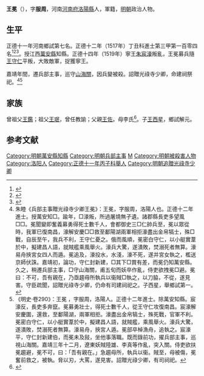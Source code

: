 {{明清人物信息框
| 姓名 = 王冕
| 原名 =
| 圖片名稱= 
| 圖片大小 =
| 圖片說明 = 
| 最高職務 = 兵部主事
| 國家 = 大明 
| 爵位 =
| 籍貫 = 河南河南府洛陽縣
| 族裔 = 
| 旗籍 = 
| 字號 = 字服周
| 諡號 =
| 出生日期 = 成化十一年（1475年）
| 出生地點 = 
| 逝世日期 = 嘉靖三年（1524年）
| 逝世地點 =
| 墓葬 =
| 配偶 = 
| 親屬 = （子）[[王西星|王西星]]
| 出身 =
* 正德十一年丙子科舉人
* 正德十二年丁丑科同進士出身
| 經歷 =
| 著作 =  
}}
'''王冕'''（{{bd|1475年||1524年|catIdx=Wang}}），字'''服周'''，河南[[河南府|河南府]][[洛陽縣|洛陽縣]]人，軍籍，[[明朝|明朝]]政治人物。

== 生平 ==
正德十一年河南鄉試第七名。正德十二年（1517年）丁丑科進士第三甲第一百零四名<ref>{{Cite book|title=《皇明贡举考》卷五|last=（明）[[张朝瑞|张朝瑞]]|first=|publisher=《续修四库全书》史部第828册|year=|isbn=|location=|pages=}}</ref><ref>{{Cite book|title=贡举志五种 上|last=鲁小俊，江俊伟著|first=|publisher=武汉：武汉大学出版社|year=2009|isbn=978-7-307-07043-1|location=|pages=}}</ref><ref>{{Cite book|title=近代中国史料丛刊续辑 785-790 明清进士题名录索引 1-6|last=朱保炯，谢沛霖|first=|publisher=文海出版社|year=1981|isbn=|location=台湾}}</ref>。授江西[[萬安縣|萬安縣]]知縣。正德十四年（1519年）寧王[[朱宸濠|朱宸濠]]叛亂，王冕募兵隨[[王守仁|王守仁]]平叛，大敗敵軍，捉獲寧王。

嘉靖年間，遷兵部主事，巡守[[山海關|山海關]]，因兵變被殺。詔贈光祿寺少卿，命建祠祭祀。<ref>朱睦《兵部主事贈光祿寺少卿王冕》：王冕，字服周，洛陽人也。正德十二年進士。授萬安知□。踰年，□濠叛，所過屠燒無孑遺。諸郡縣長吏多望風□□。冕聞變即奮義募勇得死士數千人，會都御史三□仁帥兵至，冕以眾從時，我軍巳復南昌，濠解安慶□□救至鄱陽湖兩軍相拒濠盡出金帛犒士，殊□戰，自辰至午，我兵不利，王守仁憂之。俄而風順，冕密白守仁，以小艇實葦於中，擬建昌人語，就賊艦乘風舉火。濠兵大驚，遂潰敗，焚溺死者無算。濠易舟挾宮女四人而遁。冕追及，濠投水，水淺，濠不死，遂并宮女執之，檻送京師伏誅。嘉靖初，論功，守仁封新建，□其下□賞有差，而冕仍知萬安縣。久之，稍遷兵部主事，□守山海關，甫五旬而妖卒作亂，侍吏欲拽冕□避。冕曰：不可，吾有親在，乃亟趨毋所執兵以衞賊□執之，以刀脇，不從，遂見害。守臣疏聞，詔贈光祿寺少卿，仍命有司建祠祀之。子西星，舉鄉試第一。</ref><ref>《明史·卷290》：王冕 ，字服周，洛陽人。正德十二年進士。除萬安知縣。宸濠反，長吏多奔竄。冕募勇壯士，得死士數千人，從王守仁攻復南昌。宸濠解安慶圍，還救，至鄱陽湖，兩軍相拒。濠盡出金帛犒士，殊死戰，官軍不利。冕密白守仁，以小艇實葦於中，擬建昌人語，就賊艦，乘風舉火。濠兵大驚，遂潰敗，焚溺死者無算。濠易舟，挾宮人遁。冕部卒棹漁舟，追執之。宸濠平，守仁封新建伯，而冕未及敍，坐他事落職。既而錄前功，擢兵部主事，巡視山海關。嘉靖三年十二月，遼東妖賊陸雄、李真等作亂，突入關。侍吏欲扶冕趨避，冕不可，曰：「吾有親在。」急趨母所，執兵以衞。賊至，母被傷，冕奮前救之，被執。脅以刃，大罵，遂見害。詔贈光祿少卿，有司祠祀。</ref>

==家族==
曾祖父[[王鑑|王鑑]]；祖父[[王珉|王珉]]，曾任教諭；父親[[王佐|王佐]]。母李氏<ref>{{Cite book|title=天一阁藏明代科举录选刊 登科录 点校本|last=龚延明主编|first=|publisher=宁波出版社|year=2016|isbn=978-7-5526-2320-8|location=宁波|pages=|quote=《天一閣藏明代科舉錄選刊.登科錄》之《正德十二年丁丑科進士登科錄》}}</ref>。子[[王西星|王西星]]，鄉試解元。

==参考文献==
{{reflist}}
{{正德十二年丁丑科殿試金榜}}

{{DEFAULTSORT:Wang王}}
[[Category:明朝萬安縣知縣|Category:明朝萬安縣知縣]]
[[Category:明朝兵部主事|Category:明朝兵部主事]]
[[Category:王姓|M]]
[[Category:明朝被殺害人物|Category:明朝被殺害人物]]
[[Category:洛阳人|Category:洛阳人]]
[[Category:正德十一年丙子科舉人|Category:正德十一年丙子科舉人]]
[[Category:明朝追贈光祿寺少卿|Category:明朝追贈光祿寺少卿]]